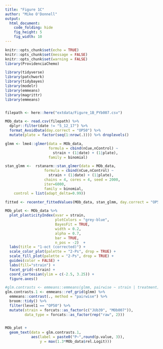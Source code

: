 ```yaml
---
title: "Figure 1C"
author: "Mike O'Donnell"
output:
  html_document:
    code_folding: hide
    fig_height: 5
    fig_width: 10 
---
```


```r
knitr::opts_chunk$set(echo = TRUE)
knitr::opts_chunk$set(message = FALSE)
knitr::opts_chunk$set(warning = FALSE)
library(ProvidenciaChemo)

```

```r
library(tidyverse)
library(patchwork)
library(tidybayes)
library(modelr)
library(emmeans)
library(magrittr)
library(emmeans)


filepath <- here::here("extdata/Figure_1B_PYb007.csv")

MOb_data <- read.csv(filepath) %>%
  dplyr::filter(date != "5_12_17") %>%
  format_AvoidData(day.correct = "OP50") %>%
  mutate(plate = factor(seq(1:nrow(.)))) %>% droplevels()

glmm <- lme4::glmer(data = MOb_data, 
                    formula = cbind(nCue,nControl) ~ 
                      strain + (1|date) + (1|plate),
                    family = binomial)

stan_glmm <-  rstanarm::stan_glmer(data = MOb_data,
                  formula = cbind(nCue,nControl) ~ 
                    strain + (1|date) + (1|plate),
                  chains = 4, cores = 4, seed = 2000,
                  iter=6000,
                  family = binomial,
    control = list(adapt_delta=0.99))

fitted <- recenter_fittedValues(MOb_data, stan_glmm, day.correct = "OP50", BayesFit = "HDI")

MOb_plot <- MOb_data %>%
  plot_plasticityIndex(xvar = strain, 
                       plotColors = "grey-blue", 
                       BayesFit = TRUE,
                       width = 0.2, 
                       alpha = 0.7, 
                       bar = TRUE, 
                       n_pos = -2)  + 
  labs(title = "1-oct (corrected)") + 
  scale_color_plot(palette = "2-Ps", drop = TRUE) +
  scale_fill_plot(palette = "2-Ps", drop = TRUE) +
  guides(color = FALSE) +
  labs(fill="strain") +
  facet_grid(~strain) + 
  coord_cartesian(ylim = c(-2.5, 3.25)) +
  figure.axes()

#glm.contrasts <- emmeans::emmeans(glmm, pairwise ~ strain | treatment)
glm.contrasts.1 <- emmeans::ref_grid(glmm) %>% 
  emmeans::contrast(., method = "pairwise") %>%
  broom::tidy() %>%
  filter(level1 == "OP50") %>%
  mutate(strain = forcats::as_factor(c("JUb39", "MOb007")),
         data_type = forcats::as_factor(rep("raw", 2)))
  

MOb_plot + 
  geom_text(data = glm.contrasts.1, 
            aes(label = paste0("P~",round(p.value, 3)), 
                y = max(1.3*MOb_data$rel.Logit)))
```
